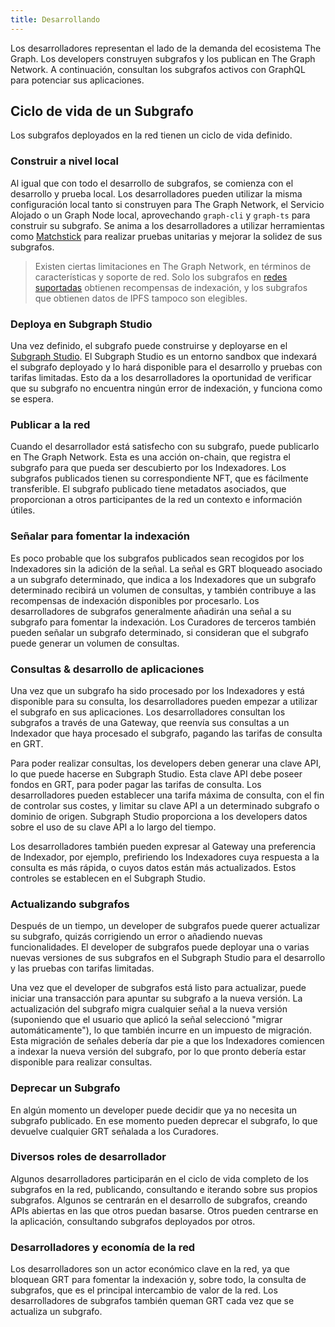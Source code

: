 ```yaml
---
title: Desarrollando
---
```


Los desarrolladores representan el lado de la demanda del ecosistema The Graph. Los developers construyen subgrafos y los publican en The Graph Network. A continuación, consultan los subgrafos activos con GraphQL para potenciar sus aplicaciones.

## Ciclo de vida de un Subgrafo

Los subgrafos deployados en la red tienen un ciclo de vida definido.

### Construir a nivel local

Al igual que con todo el desarrollo de subgrafos, se comienza con el desarrollo y prueba local. Los desarrolladores pueden utilizar la misma configuración local tanto si construyen para The Graph Network, el Servicio Alojado o un Graph Node local, aprovechando `graph-cli` y `graph-ts` para construir su subgrafo. Se anima a los desarrolladores a utilizar herramientas como [Matchstick](https://github.com/LimeChain/matchstick) para realizar pruebas unitarias y mejorar la solidez de sus subgrafos.

> Existen ciertas limitaciones en The Graph Network, en términos de características y soporte de red. Solo los subgrafos en [redes suportadas](/developing/supported-networks) obtienen recompensas de indexación, y los subgrafos que obtienen datos de IPFS tampoco son elegibles.

### Deploya en Subgraph Studio

Una vez definido, el subgrafo puede construirse y deployarse en el [Subgraph Studio](https://thegraph.com/docs/en/deploying/subgraph-studio-faqs/). El Subgraph Studio es un entorno sandbox que indexará el subgrafo deployado y lo hará disponible para el desarrollo y pruebas con tarifas limitadas. Esto da a los desarrolladores la oportunidad de verificar que su subgrafo no encuentra ningún error de indexación, y funciona como se espera.

### Publicar a la red

Cuando el desarrollador está satisfecho con su subgrafo, puede publicarlo en The Graph Network. Esta es una acción on-chain, que registra el subgrafo para que pueda ser descubierto por los Indexadores. Los subgrafos publicados tienen su correspondiente NFT, que es fácilmente transferible. El subgrafo publicado tiene metadatos asociados, que proporcionan a otros participantes de la red un contexto e información útiles.

### Señalar para fomentar la indexación

Es poco probable que los subgrafos publicados sean recogidos por los Indexadores sin la adición de la señal. La señal es GRT bloqueado asociado a un subgrafo determinado, que indica a los Indexadores que un subgrafo determinado recibirá un volumen de consultas, y también contribuye a las recompensas de indexación disponibles por procesarlo. Los desarrolladores de subgrafos generalmente añadirán una señal a su subgrafo para fomentar la indexación. Los Curadores de terceros también pueden señalar un subgrafo determinado, si consideran que el subgrafo puede generar un volumen de consultas.

### Consultas & desarrollo de aplicaciones

Una vez que un subgrafo ha sido procesado por los Indexadores y está disponible para su consulta, los desarrolladores pueden empezar a utilizar el subgrafo en sus aplicaciones. Los desarrolladores consultan los subgrafos a través de una Gateway, que reenvía sus consultas a un Indexador que haya procesado el subgrafo, pagando las tarifas de consulta en GRT.

Para poder realizar consultas, los developers deben generar una clave API, lo que puede hacerse en Subgraph Studio. Esta clave API debe poseer fondos en GRT, para poder pagar las tarifas de consulta. Los desarrolladores pueden establecer una tarifa máxima de consulta, con el fin de controlar sus costes, y limitar su clave API a un determinado subgrafo o dominio de origen. Subgraph Studio proporciona a los developers datos sobre el uso de su clave API a lo largo del tiempo.

Los desarrolladores también pueden expresar al Gateway una preferencia de Indexador, por ejemplo, prefiriendo los Indexadores cuya respuesta a la consulta es más rápida, o cuyos datos están más actualizados. Estos controles se establecen en el Subgraph Studio.

### Actualizando subgrafos

Después de un tiempo, un developer de subgrafos puede querer actualizar su subgrafo, quizás corrigiendo un error o añadiendo nuevas funcionalidades. El developer de subgrafos puede deployar una o varias nuevas versiones de sus subgrafos en el Subgraph Studio para el desarrollo y las pruebas con tarifas limitadas.

Una vez que el developer de subgrafos está listo para actualizar, puede iniciar una transacción para apuntar su subgrafo a la nueva versión. La actualización del subgrafo migra cualquier señal a la nueva versión (suponiendo que el usuario que aplicó la señal seleccionó "migrar automáticamente"), lo que también incurre en un impuesto de migración. Esta migración de señales debería dar pie a que los Indexadores comiencen a indexar la nueva versión del subgrafo, por lo que pronto debería estar disponible para realizar consultas.

### Deprecar un Subgrafo

En algún momento un developer puede decidir que ya no necesita un subgrafo publicado. En ese momento pueden deprecar el subgrafo, lo que devuelve cualquier GRT señalada a los Curadores.

### Diversos roles de desarrollador

Algunos desarrolladores participarán en el ciclo de vida completo de los subgrafos en la red, publicando, consultando e iterando sobre sus propios subgrafos. Algunos se centrarán en el desarrollo de subgrafos, creando APIs abiertas en las que otros puedan basarse. Otros pueden centrarse en la aplicación, consultando subgrafos deployados por otros.

### Desarrolladores y economía de la red

Los desarrolladores son un actor económico clave en la red, ya que bloquean GRT para fomentar la indexación y, sobre todo, la consulta de subgrafos, que es el principal intercambio de valor de la red. Los desarrolladores de subgrafos también queman GRT cada vez que se actualiza un subgrafo.
